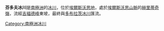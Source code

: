 {{coord|79|30|S|84|49|W|source:GNIS|display=title}}

'''芬多夫冰川'''是[[南極洲|南極洲]]的[[冰川|冰川]]，位於[[埃爾斯沃思地|埃爾斯沃思地]]，處於[[埃爾斯沃思山脈|埃爾斯沃思山脈]]的[[赫里蒂奇嶺|赫里蒂奇嶺]]，流經[[吉福德峰|吉福德峰]]東坡，最終與[[多布拉茨冰川|多布拉茨冰川]]匯流。

{{DEFAULTSORT:Fendorf Glacier}}
[[Category:南極洲冰川|Category:南極洲冰川]]


{{EllsworthLand-geo-stub}}